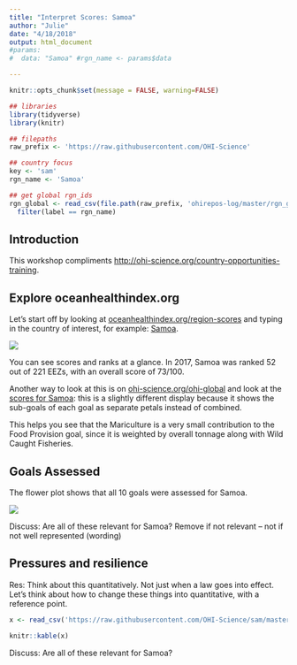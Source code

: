 ```yaml
---
title: "Interpret Scores: Samoa"
author: "Julie"
date: "4/18/2018"
output: html_document
#params: 
#  data: "Samoa" #rgn_name <- params$data

---
```


```r
knitr::opts_chunk$set(message = FALSE, warning=FALSE)
```


```r

## libraries
library(tidyverse)
library(knitr)

## filepaths
raw_prefix <- 'https://raw.githubusercontent.com/OHI-Science'
```

```r
## country focus
key <- 'sam'
rgn_name <- 'Samoa'
```



```r
## get global rgn_ids
rgn_global <- read_csv(file.path(raw_prefix, 'ohirepos-log/master/rgn_global.csv')) %>%
  filter(label == rgn_name)
```

## Introduction

This workshop compliments <http://ohi-science.org/country-opportunities-training>.

## Explore oceanhealthindex.org

Let's start off by looking at [oceanhealthindex.org/region-scores](http://www.oceanhealthindex.org/region-scores) and typing in the country of interest, for example: [Samoa](http://www.oceanhealthindex.org/region-scores/scores/samoa).

![](../images/ohi-org-samoa.png)

You can see scores and ranks at a glance. In 2017, Samoa was ranked 52 out of 221 EEZs, with an overall score of 73/100. 

Another way to look at this is on [ohi-science.org/ohi-global](http://ohi-science.org/ohi-global) and look at the [scores for Samoa](http://ohi-science.org/ohi-global/scores.html#samoa): this is a slightly different display because it shows the sub-goals of each goal as separate petals instead of combined. 

This helps you see that the Mariculture is a very small contribution to the Food Provision goal, since it is weighted by overall tonnage along with Wild Caught Fisheries.

<!---draw this from scores.csv/analyses --->

## Goals Assessed

The flower plot shows that all 10 goals were assessed for Samoa. 

![](../images/ohi-org-samoa-goals.png)

<!---
![](https://github.com/OHI-Science/sam/raw/master/global2017/Results/figures/FlowerPlots/flower_Samoa.png) 

(do this in R so can sub sam and Samoa) --->

Discuss: Are all of these relevant for Samoa? Remove if not relevant -- not if not well represented (wording)

## Pressures and resilience

Res: Think about this quantitatively. Not just when a law goes into effect. Let's think about how to change these things into quantitative, with a reference point. 

```r
x <- read_csv('https://raw.githubusercontent.com/OHI-Science/sam/master/eez/conf/pressures_matrix.csv', na = character())

knitr::kable(x)

```

Discuss: Are all of these relevant for Samoa?

